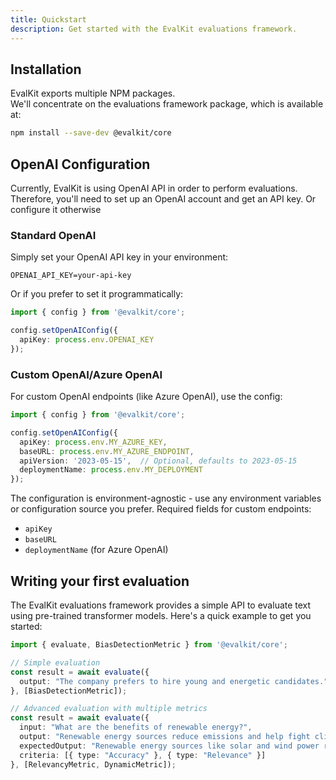 ```yaml
---
title: Quickstart
description: Get started with the EvalKit evaluations framework.
---
```


## Installation

EvalKit exports multiple NPM packages.  
We'll concentrate on the evaluations framework package, which is available at:

```bash
npm install --save-dev @evalkit/core
```

## OpenAI Configuration

Currently, EvalKit is using OpenAI API in order to perform evaluations.<br />
Therefore, you'll need to set up an OpenAI account and get an API key. Or configure it otherwise<br />

### Standard OpenAI
Simply set your OpenAI API key in your environment:
```env
OPENAI_API_KEY=your-api-key
```

Or if you prefer to set it programmatically:
```typescript
import { config } from '@evalkit/core';

config.setOpenAIConfig({
  apiKey: process.env.OPENAI_KEY
});
```

### Custom OpenAI/Azure OpenAI
For custom OpenAI endpoints (like Azure OpenAI), use the config:
```typescript
import { config } from '@evalkit/core';

config.setOpenAIConfig({
  apiKey: process.env.MY_AZURE_KEY,
  baseURL: process.env.MY_AZURE_ENDPOINT,
  apiVersion: '2023-05-15',  // Optional, defaults to 2023-05-15
  deploymentName: process.env.MY_DEPLOYMENT
});
```

The configuration is environment-agnostic - use any environment variables or configuration source you prefer. Required fields for custom endpoints:
- `apiKey`
- `baseURL`
- `deploymentName` (for Azure OpenAI)

## Writing your first evaluation

The EvalKit evaluations framework provides a simple API to evaluate text using pre-trained transformer models. Here's a quick example to get you started:

```typescript
import { evaluate, BiasDetectionMetric } from '@evalkit/core';

// Simple evaluation
const result = await evaluate({
  output: "The company prefers to hire young and energetic candidates.",
}, [BiasDetectionMetric]);

// Advanced evaluation with multiple metrics
const result = await evaluate({
  input: "What are the benefits of renewable energy?",
  output: "Renewable energy sources reduce emissions and help fight climate change.",
  expectedOutput: "Renewable energy sources like solar and wind power reduce greenhouse gas emissions and help combat climate change.",
  criteria: [{ type: "Accuracy" }, { type: "Relevance" }]
}, [RelevancyMetric, DynamicMetric]);
```